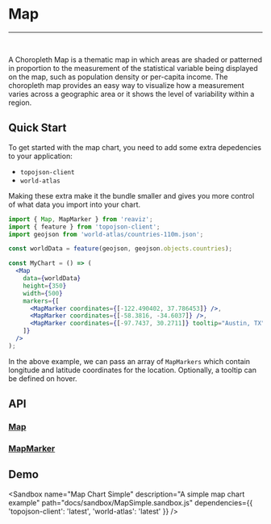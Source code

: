 
<Meta title="Docs|Chart Types/Map" />

# Map

---
<br />
<Story id="charts-map--simple" />

A Choropleth Map is a thematic map in which areas are shaded or patterned in proportion to
the measurement of the statistical variable being displayed on the map, such as population
density or per-capita income. The choropleth map provides an easy way to visualize how a measurement
varies across a geographic area or it shows the level of variability within a region.

## Quick Start
To get started with the map chart, you need to add some extra depedencies to your application:

- `topojson-client`
- `world-atlas`

Making these extra make it the bundle smaller and gives you more control of what data
you import into your chart.

```jsx
import { Map, MapMarker } from 'reaviz';
import { feature } from 'topojson-client';
import geojson from 'world-atlas/countries-110m.json';

const worldData = feature(geojson, geojson.objects.countries);

const MyChart = () => (
  <Map
    data={worldData}
    height={350}
    width={500}
    markers={[
      <MapMarker coordinates={[-122.490402, 37.786453]} />,
      <MapMarker coordinates={[-58.3816, -34.6037]} />,
      <MapMarker coordinates={[-97.7437, 30.2711]} tooltip="Austin, TX" />
    ]}
  />
);
```

In the above example, we can pass an array of `MapMarkers` which
contain longitude and latitude coordinates for the location. Optionally,
a tooltip can be defined on hover.

## API
### [Map](https://github.com/jask-oss/reaviz/blob/master/src/Map/Map.tsx)
<Props of={Map} />

### [MapMarker](https://github.com/jask-oss/reaviz/blob/master/src/Map/MapMarker.tsx)
<Props of={MapMarker} />

## Demo
<Sandbox
  name="Map Chart Simple"
  description="A simple map chart example"
  path="docs/sandbox/MapSimple.sandbox.js"
  dependencies={{
    'topojson-client': 'latest',
    'world-atlas': 'latest'
  }}
/>

